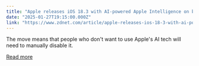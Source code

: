 ```yaml
---
title: "Apple releases iOS 18.3 with AI-powered Apple Intelligence on by default"
date: "2025-01-27T19:15:00.000Z"
link: "https://www.zdnet.com/article/apple-releases-ios-18-3-with-ai-powered-apple-intelligence-on-by-default/"
---
```


The move means that people who don't want to use Apple's AI tech will need to manually disable it.

[Read more](https://www.zdnet.com/article/apple-releases-ios-18-3-with-ai-powered-apple-intelligence-on-by-default/)
